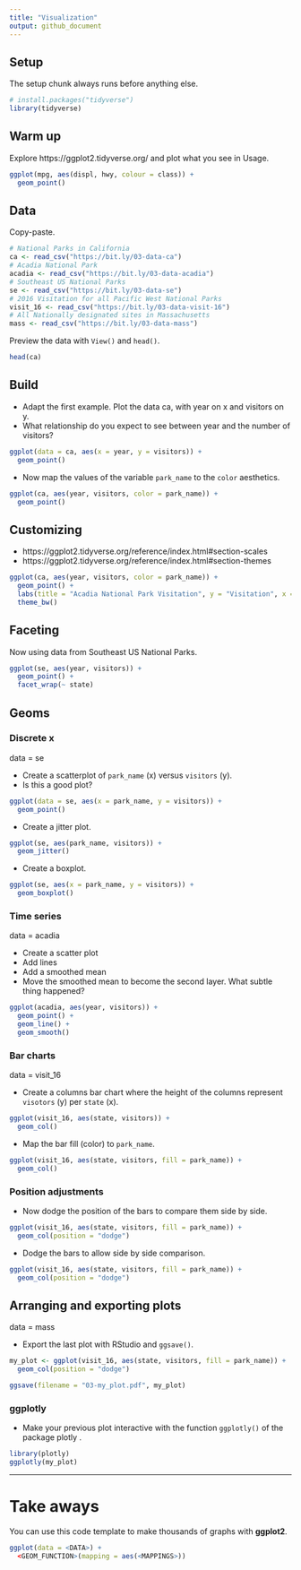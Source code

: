 ```yaml
---
title: "Visualization"
output: github_document
---
```


## Setup

The setup chunk always runs before anything else.

```r
# install.packages("tidyverse")
library(tidyverse)
```

## Warm up

Explore https://ggplot2.tidyverse.org/ and plot what you see in Usage.

```r
ggplot(mpg, aes(displ, hwy, colour = class)) +
  geom_point()
```

## Data

Copy-paste.

```r
# National Parks in California
ca <- read_csv("https://bit.ly/03-data-ca")
# Acadia National Park
acadia <- read_csv("https://bit.ly/03-data-acadia")
# Southeast US National Parks
se <- read_csv("https://bit.ly/03-data-se")
# 2016 Visitation for all Pacific West National Parks
visit_16 <- read_csv("https://bit.ly/03-data-visit-16")
# All Nationally designated sites in Massachusetts
mass <- read_csv("https://bit.ly/03-data-mass")
```

Preview the data with `View()` and `head()`.

```r
head(ca)
```

## Build

* Adapt the first example. Plot the data ca, with year on x and visitors on y.
* What relationship do you expect to see between year and the number of visitors?

```r
ggplot(data = ca, aes(x = year, y = visitors)) +
  geom_point()
```

* Now map the values of the variable `park_name` to the `color` aesthetics.

```r
ggplot(ca, aes(year, visitors, color = park_name)) +
  geom_point()
```

## Customizing

* https://ggplot2.tidyverse.org/reference/index.html#section-scales
* https://ggplot2.tidyverse.org/reference/index.html#section-themes

```r
ggplot(ca, aes(year, visitors, color = park_name)) +
  geom_point() +
  labs(title = "Acadia National Park Visitation", y = "Visitation", x = "Year") +
  theme_bw()
```

## Faceting

Now using data from Southeast US National Parks.

```r
ggplot(se, aes(year, visitors)) +
  geom_point() +
  facet_wrap(~ state)
```

## Geoms

### Discrete x

data = se

* Create a scatterplot of `park_name` (x) versus `visitors` (y).
* Is this a good plot?

```r
ggplot(data = se, aes(x = park_name, y = visitors)) + 
  geom_point()
```

* Create a jitter plot.

```r
ggplot(se, aes(park_name, visitors)) + 
  geom_jitter()
```

* Create a boxplot.

```r
ggplot(se, aes(x = park_name, y = visitors)) + 
  geom_boxplot()
```

### Time series

data = acadia

* Create a scatter plot
* Add lines
* Add a smoothed mean
* Move the smoothed mean to become the second layer. What subtle thing happened?

```r
ggplot(acadia, aes(year, visitors)) + 
  geom_point() +
  geom_line() +
  geom_smooth()
```

### Bar charts

data = visit_16

* Create a columns bar chart where the height of the columns represent `visotors` (y) per `state` (x).

```r
ggplot(visit_16, aes(state, visitors)) + 
  geom_col()
```

* Map the bar fill (color) to `park_name`.

```r
ggplot(visit_16, aes(state, visitors, fill = park_name)) + 
  geom_col()
```

### Position adjustments

* Now dodge the position of the bars to compare them side by side.

```r
ggplot(visit_16, aes(state, visitors, fill = park_name)) + 
  geom_col(position = "dodge")
```

* Dodge the bars to allow side by side comparison.

```r
ggplot(visit_16, aes(state, visitors, fill = park_name)) + 
  geom_col(position = "dodge")
```

## Arranging and exporting plots

data = mass

* Export the last plot with RStudio and `ggsave()`.

```r
my_plot <- ggplot(visit_16, aes(state, visitors, fill = park_name)) + 
  geom_col(position = "dodge")

ggsave(filename = "03-my_plot.pdf", my_plot)
```

### ggplotly

* Make your previous plot interactive with the function `ggplotly()` of the package plotly .

```r
library(plotly)
ggplotly(my_plot)
```



***

# Take aways

You can use this code template to make thousands of graphs with **ggplot2**.

```r
ggplot(data = <DATA>) +
  <GEOM_FUNCTION>(mapping = aes(<MAPPINGS>))
```
